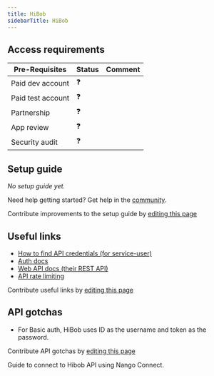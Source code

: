 ```yaml
---
title: HiBob
sidebarTitle: HiBob
---
```




<StatusWidget service="hibob-service-user" />

<Overview />
<PreBuiltTooling />
<PreBuiltUseCases />

## Access requirements
| Pre-Requisites | Status | Comment|
| - | - | - |
| Paid dev account | ❓ |  |
| Paid test account | ❓ |  |
| Partnership | ❓ | |
| App review | ❓ |  |
| Security audit | ❓ | |


## Setup guide

_No setup guide yet._

<Tip>Need help getting started? Get help in the [community](https://nango.dev/slack).</Tip>

<Note>Contribute improvements to the setup guide by [editing this page](https://github.com/nangohq/nango/tree/master/docs/integrations/all/hibob-service-user.mdx)</Note>


## Useful links

-   [How to find API credentials (for service-user)](https://apidocs.hibob.com/docs/api-service-users#how-to-create-a-new-service-user)
-   [Auth docs](https://apidocs.hibob.com/docs/api-service-users#using-service-users-in-bob)
-   [Web API docs (their REST API)](https://apidocs.hibob.com/reference)
-   [API rate limiting](https://apidocs.hibob.com/reference/rate-limiting)

<Note>Contribute useful links by [editing this page](https://github.com/nangohq/nango/tree/master/docs/integrations/all/hibob-service-user.mdx)</Note>

## API gotchas

- For Basic auth, HiBob uses ID as the username and token as the password.

<Note>Contribute API gotchas by [editing this page](https://github.com/nangohq/nango/tree/master/docs/integrations/all/hibob-service-user.mdx)</Note>

<Card title="Connect to Hibob" icon="link" href="/integrations/all/hibob-service-user/connect" horizontal>
  Guide to connect to Hibob API using Nango Connect.
</Card>
